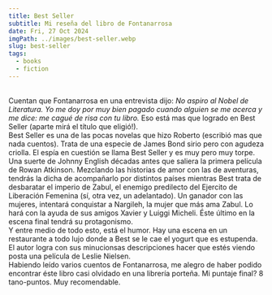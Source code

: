 ```yaml
---
title: Best Seller
subtitle: Mi reseña del libro de Fontanarrosa
date: Fri, 27 Oct 2024
imgPath: ../images/best-seller.webp
slug: best-seller
tags:
  - books
  - fiction
---
```

\
Cuentan que Fontanarrosa en una entrevista dijo:
_No aspiro al Nobel de Literatura. Yo me doy por muy bien pagado cuando alguien se me acerca y me dice: me cagué de risa con tu libro._
Eso está mas que logrado en Best Seller (aparte mirá el título que eligió!).
<br />
Best Seller es una de las pocas novelas que hizo Roberto (escribió mas que nada cuentos). Trata de una especie de James Bond sirio pero con agudeza criolla. El espía en cuestión se llama Best Seller y es muy pero muy torpe. Una suerte de Johnny English décadas antes que saliera la primera película de Rowan Atkinson. Mezclando las historias de amor con las de aventuras, tendrás la dicha de acompañarlo por distintos países mientras Best trata de desbaratar el imperio de Zabul, el enemigo predilecto del Ejercito de Liberación Femenina (sí, otra vez, un adelantado). Un ganador con las mujeres, intentará conquistar a Nargileh, la mujer que más ama Zabul. Lo hará con la ayuda de sus amigos Xavier y Luiggi Micheli. Éste último en la escena final tendrá su protagonismo.
<br />
Y entre medio de todo esto, está el humor. Hay una escena en un restaurante a todo lujo donde a Best se le cae el yogurt que es estupenda. El autor logra con sus minucionsas descripciones hacer que estés viendo posta una película de Leslie Nielsen.
<br />
Habiendo leído varios cuentos de Fontanarrosa, me alegro de haber podido encontrar éste libro casi olvidado en una librería porteña. Mi puntaje final? 8 tano-puntos. Muy recomendable.
